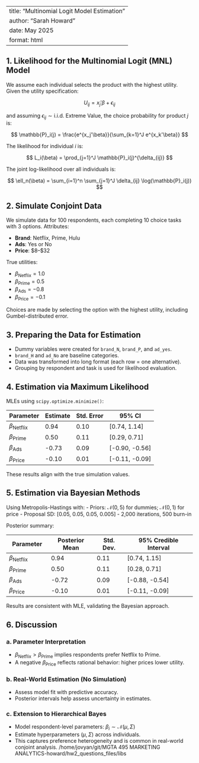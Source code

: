 
---
title: "Multinomial Logit Model Estimation"
author: "Sarah Howard"
date: May 2025
format: html
---

## 1. Likelihood for the Multinomial Logit (MNL) Model

We assume each individual selects the product with the highest utility. Given the utility specification:

$$
U_{ij} = x_j'\beta + \epsilon_{ij}
$$

and assuming $\epsilon_{ij} \sim \text{i.i.d. Extreme Value}$, the choice probability for product $j$ is:

$$
\mathbb{P}_i(j) = \frac{e^{x_j'\beta}}{\sum_{k=1}^J e^{x_k'\beta}}
$$

The likelihood for individual $i$ is:

$$
L_i(\beta) = \prod_{j=1}^J \mathbb{P}_i(j)^{\delta_{ij}}
$$

The joint log-likelihood over all individuals is:

$$
\ell_n(\beta) = \sum_{i=1}^n \sum_{j=1}^J \delta_{ij} \log(\mathbb{P}_i(j))
$$

## 2. Simulate Conjoint Data

We simulate data for 100 respondents, each completing 10 choice tasks with 3 options. Attributes:

- **Brand**: Netflix, Prime, Hulu
- **Ads**: Yes or No
- **Price**: \$8–\$32

True utilities:

- $\beta_{\text{Netflix}} = 1.0$
- $\beta_{\text{Prime}} = 0.5$
- $\beta_{\text{Ads}} = -0.8$
- $\beta_{\text{Price}} = -0.1$

Choices are made by selecting the option with the highest utility, including Gumbel-distributed error.

## 3. Preparing the Data for Estimation

- Dummy variables were created for `brand_N`, `brand_P`, and `ad_yes`.
- `brand_H` and `ad_No` are baseline categories.
- Data was transformed into long format (each row = one alternative).
- Grouping by respondent and task is used for likelihood evaluation.

## 4. Estimation via Maximum Likelihood

MLEs using `scipy.optimize.minimize()`:

| Parameter     | Estimate | Std. Error | 95% CI         |
|---------------|----------|------------|----------------|
| $\beta_{\text{Netflix}}$ | 0.94     | 0.10       | [0.74, 1.14]   |
| $\beta_{\text{Prime}}$  | 0.50     | 0.11       | [0.29, 0.71]   |
| $\beta_{\text{Ads}}$     | -0.73    | 0.09       | [-0.90, -0.56] |
| $\beta_{\text{Price}}$   | -0.10    | 0.01       | [-0.11, -0.09] |

These results align with the true simulation values.

## 5. Estimation via Bayesian Methods

Using Metropolis-Hastings with:
- Priors: $\mathcal{N}(0,5)$ for dummies; $\mathcal{N}(0,1)$ for price
- Proposal SD: [0.05, 0.05, 0.05, 0.005]
- 2,000 iterations, 500 burn-in

Posterior summary:

| Parameter     | Posterior Mean | Std. Dev. | 95% Credible Interval |
|---------------|----------------|-----------|------------------------|
| $\beta_{\text{Netflix}}$ | 0.94           | 0.11      | [0.74, 1.15]           |
| $\beta_{\text{Prime}}$  | 0.50           | 0.11      | [0.28, 0.71]           |
| $\beta_{\text{Ads}}$     | -0.72          | 0.09      | [-0.88, -0.54]         |
| $\beta_{\text{Price}}$   | -0.10          | 0.01      | [-0.11, -0.09]         |

Results are consistent with MLE, validating the Bayesian approach.

## 6. Discussion

### a. Parameter Interpretation

- $\beta_{\text{Netflix}} > \beta_{\text{Prime}}$ implies respondents prefer Netflix to Prime.
- A negative $\beta_{\text{Price}}$ reflects rational behavior: higher prices lower utility.

### b. Real-World Estimation (No Simulation)

- Assess model fit with predictive accuracy.
- Posterior intervals help assess uncertainty in estimates.

### c. Extension to Hierarchical Bayes

- Model respondent-level parameters: $\beta_i \sim \mathcal{N}(\mu, \Sigma)$
- Estimate hyperparameters $(\mu, \Sigma)$ across individuals.
- This captures preference heterogeneity and is common in real-world conjoint analysis.
/home/jovyan/git/MGTA 495 MARKETING ANALYTICS-howard/hw2_questions_files/libs
